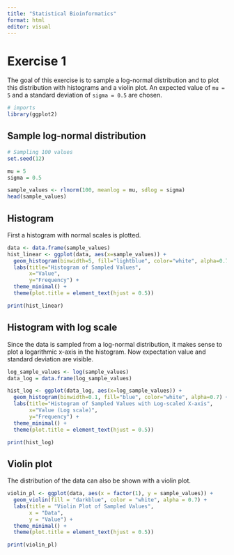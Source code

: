 ```yaml
---
title: "Statistical Bioinformatics"
format: html
editor: visual
---
```


# Exercise 1

The goal of this exercise is to sample a log-normal distribution and to plot this distribution with histograms and a violin plot. An expected value of `mu = 5` and a standard deviation of `sigma = 0.5` are chosen.

```r
# imports
library(ggplot2)
```

## Sample log-normal distribution

```r
# Sampling 100 values
set.seed(12)

mu = 5
sigma = 0.5

sample_values <- rlnorm(100, meanlog = mu, sdlog = sigma)
head(sample_values)
```

## Histogram

First a histogram with normal scales is plotted.

```r
data <- data.frame(sample_values)
hist_linear <- ggplot(data, aes(x=sample_values)) + 
  geom_histogram(binwidth=5, fill="lightblue", color="white", alpha=0.7) +
  labs(title="Histogram of Sampled Values", 
       x="Value", 
       y="Frequency") +
  theme_minimal() +
  theme(plot.title = element_text(hjust = 0.5))

print(hist_linear)
```

## Histogram with log scale

Since the data is sampled from a log-normal distribution, it makes sense to plot a logarithmic x-axis in the histogram. Now expectation value and standard deviation are visible.

```r
log_sample_values <- log(sample_values)
data_log = data.frame(log_sample_values)

hist_log <- ggplot(data_log, aes(x=log_sample_values)) + 
  geom_histogram(binwidth=0.1, fill="blue", color="white", alpha=0.7) +
  labs(title="Histogram of Sampled Values with Log-scaled X-axis", 
       x="Value (Log scale)", 
       y="Frequency") +
  theme_minimal() +
  theme(plot.title = element_text(hjust = 0.5))

print(hist_log)
```

## Violin plot

The distribution of the data can also be shown with a violin plot.

```r
violin_pl <- ggplot(data, aes(x = factor(1), y = sample_values)) +
  geom_violin(fill = "darkblue", color = "white", alpha = 0.7) +
  labs(title = "Violin Plot of Sampled Values", 
       x = "Data", 
       y = "Value") +
  theme_minimal() +
  theme(plot.title = element_text(hjust = 0.5))

print(violin_pl)
```
